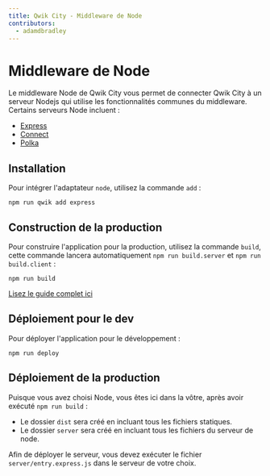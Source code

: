 ```yaml
---
title: Qwik City - Middleware de Node
contributors:
  - adamdbradley
---
```


# Middleware de Node

Le middleware Node de Qwik City vous permet de connecter Qwik City à un serveur Nodejs qui utilise les fonctionnalités communes du middleware. Certains serveurs Node incluent :

- [Express](https://expressjs.com/)
- [Connect](https://www.npmjs.com/package/connect)
- [Polka](https://www.npmjs.com/package/polka)

## Installation

Pour intégrer l'adaptateur `node`, utilisez la commande `add` :

```shell
npm run qwik add express
```

## Construction de la production

Pour construire l'application pour la production, utilisez la commande `build`, cette commande lancera automatiquement `npm run build.server` et `npm run build.client` :

```shell
npm run build
```

[Lisez le guide complet ici](https://github.com/BuilderIO/qwik/blob/main/starters/adapters/netlify-edge/README.md)

## Déploiement pour le dev

Pour déployer l'application pour le développement :

```shell
npm run deploy
```

## Déploiement de la production

Puisque vous avez choisi Node, vous êtes ici dans la vôtre, après avoir exécuté `npm run build` :

- Le dossier `dist` sera créé en incluant tous les fichiers statiques.
- Le dossier `server` sera créé en incluant tous les fichiers du serveur de node.

Afin de déployer le serveur, vous devez exécuter le fichier `server/entry.express.js` dans le serveur de votre choix.
